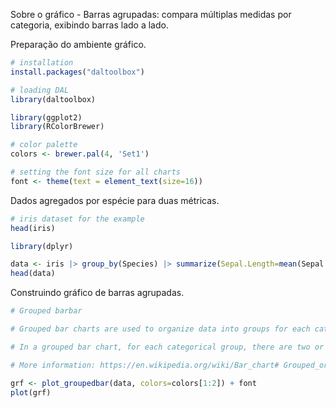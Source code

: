 Sobre o gráfico
- Barras agrupadas: compara múltiplas medidas por categoria, exibindo barras lado a lado.

Preparação do ambiente gráfico.
```r
# installation 
install.packages("daltoolbox")

# loading DAL
library(daltoolbox) 
```

```r
library(ggplot2)
library(RColorBrewer)

# color palette
colors <- brewer.pal(4, 'Set1')

# setting the font size for all charts
font <- theme(text = element_text(size=16))
```

Dados agregados por espécie para duas métricas.
```r
# iris dataset for the example
head(iris)
```

```r
library(dplyr)

data <- iris |> group_by(Species) |> summarize(Sepal.Length=mean(Sepal.Length), Sepal.Width=mean(Sepal.Width))
head(data)
```

Construindo gráfico de barras agrupadas.
```r
# Grouped barbar

# Grouped bar charts are used to organize data into groups for each category.

# In a grouped bar chart, for each categorical group, there are two or more bars. These bars are color-coded to represent a particular grouping.  

# More information: https://en.wikipedia.org/wiki/Bar_chart# Grouped_or_stacked

grf <- plot_groupedbar(data, colors=colors[1:2]) + font
plot(grf)
```
